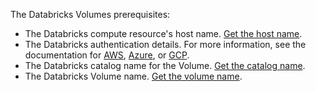 The Databricks Volumes prerequisites:

- The Databricks compute resource's host name. [Get the host name](https://docs.databricks.com/en/integrations/compute-details.html).
- The Databricks authentication details. For more information, see the documentation for [AWS](https://docs.databricks.com/dev-tools/auth/index.html), [Azure](https://learn.microsoft.com/azure/databricks/dev-tools/auth/), or [GCP](https://docs.gcp.databricks.com/dev-tools/auth/index.html).
- The Databricks catalog name for the Volume. [Get the catalog name](https://docs.databricks.com/en/catalogs/manage-catalog.html).
- The Databricks Volume name. [Get the volume name](https://docs.databricks.com/en/files/volumes.html).
